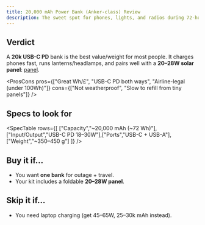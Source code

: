 ```yaml
---
title: 20,000 mAh Power Bank (Anker-class) Review
description: The sweet spot for phones, lights, and radios during 72-hour outages.
---
```



<ProductCard title="20,000 mAh USB-C Power Bank" url="/go/power-bank/" summary="Enough for 2–3 phone recharges plus a headlamp." />

## Verdict
A **20k USB-C PD** bank is the best value/weight for most people. It charges phones fast, runs lanterns/headlamps, and pairs well with a **20–28W solar panel**: [panel](/go/solar-panel/).

<ProsCons
  pros={["Great Wh/£", "USB-C PD both ways", "Airline-legal (under 100Wh)"]}
  cons={["Not weatherproof", "Slow to refill from tiny panels"]}
/>

## Specs to look for
<SpecTable rows={[
["Capacity","~20,000 mAh (~72 Wh)"],["Input/Output","USB-C PD 18–30W"],["Ports","USB-C + USB-A"],["Weight","~350–450 g"]
]} />

## Buy it if…
- You want **one bank** for outage + travel.
- Your kit includes a foldable **20–28W panel**.

## Skip it if…
- You need laptop charging (get 45–65W, 25–30k mAh instead).


